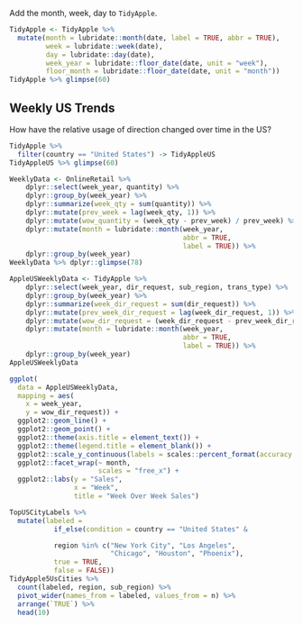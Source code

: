 Add the month, week, day to `TidyApple`.

```r
TidyApple <- TidyApple %>%
  mutate(month = lubridate::month(date, label = TRUE, abbr = TRUE),
         week = lubridate::week(date),
         day = lubridate::day(date),
         week_year = lubridate::floor_date(date, unit = "week"),
         floor_month = lubridate::floor_date(date, unit = "month"))
TidyApple %>% glimpse(60)
```

## Weekly US Trends

How have the relative usage of direction changed over time in the US?

```r
TidyApple %>%
  filter(country == "United States") -> TidyAppleUS
TidyAppleUS %>% glimpse(60)
```


```r
WeeklyData <- OnlineRetail %>%
    dplyr::select(week_year, quantity) %>%
    dplyr::group_by(week_year) %>%
    dplyr::summarize(week_qty = sum(quantity)) %>%
    dplyr::mutate(prev_week = lag(week_qty, 1)) %>%
    dplyr::mutate(wow_quantity = (week_qty - prev_week) / prev_week) %>%
    dplyr::mutate(month = lubridate::month(week_year,
                                           abbr = TRUE,
                                           label = TRUE)) %>%
    dplyr::group_by(week_year)
WeeklyData %>% dplyr::glimpse(78)
```


```r
AppleUSWeeklyData <- TidyApple %>%
    dplyr::select(week_year, dir_request, sub_region, trans_type) %>%
    dplyr::group_by(week_year) %>%
    dplyr::summarize(week_dir_request = sum(dir_request)) %>%
    dplyr::mutate(prev_week_dir_request = lag(week_dir_request, 1)) %>%
    dplyr::mutate(wow_dir_request = (week_dir_request - prev_week_dir_request) / prev_week_dir_request) %>%
    dplyr::mutate(month = lubridate::month(week_year,
                                           abbr = TRUE,
                                           label = TRUE)) %>%
    dplyr::group_by(week_year)
AppleUSWeeklyData
```

```r
ggplot(
  data = AppleUSWeeklyData,
  mapping = aes(
    x = week_year,
    y = wow_dir_request)) +
  ggplot2::geom_line() +
  ggplot2::geom_point() +
  ggplot2::theme(axis.title = element_text()) +
  ggplot2::theme(legend.title = element_blank()) +
  ggplot2::scale_y_continuous(labels = scales::percent_format(accuracy = 1)) +
  ggplot2::facet_wrap(~ month,
                      scales = "free_x") +
  ggplot2::labs(y = "Sales",
                x = "Week",
                title = "Week Over Week Sales")
```

```r
TopUSCityLabels %>%
  mutate(labeled =
           if_else(condition = country == "United States" &

           region %in% c("New York City", "Los Angeles",
                         "Chicago", "Houston", "Phoenix"),
           true = TRUE,
           false = FALSE))
TidyApple5UsCities %>%
  count(labeled, region, sub_region) %>%
  pivot_wider(names_from = labeled, values_from = n) %>%
  arrange(`TRUE`) %>%
  head(10)
```
